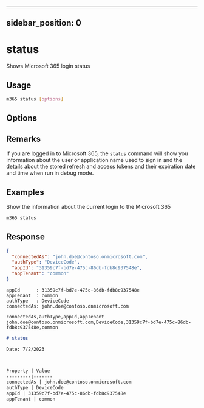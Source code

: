
---
sidebar_position: 0
---

# status

Shows Microsoft 365 login status

## Usage

```sh
m365 status [options]
```

## Options

<Global />

## Remarks

If you are logged in to Microsoft 365, the `status` command will show you information about the user or application name used to sign in and the details about the stored refresh and access tokens and their expiration date and time when run in debug mode.

## Examples

Show the information about the current login to the Microsoft 365

```sh
m365 status
```

## Response

<Tabs>
  <TabItem value="json" label="JSON">

  ```json
  {
    "connectedAs": "john.doe@contoso.onmicrosoft.com",
    "authType": "DeviceCode",
    "appId": "31359c7f-bd7e-475c-86db-fdb8c937548e",
    "appTenant": "common"
  }
  ```

  </TabItem>
  <TabItem value="text" label="Text">

  ```text
  appId      : 31359c7f-bd7e-475c-86db-fdb8c937548e
  appTenant  : common
  authType   : DeviceCode
  connectedAs: john.doe@contoso.onmicrosoft.com
  ```

  </TabItem>
  <TabItem value="csv" label="CSV">

  ```csv
  connectedAs,authType,appId,appTenant
  john.doe@contoso.onmicrosoft.com,DeviceCode,31359c7f-bd7e-475c-86db-fdb8c937548e,common
  ```

  </TabItem>
  <TabItem value="md" label="Markdown">

  ```md
  # status

  Date: 7/2/2023



  Property | Value
  ---------|-------
  connectedAs | john.doe@contoso.onmicrosoft.com
  authType | DeviceCode
  appId | 31359c7f-bd7e-475c-86db-fdb8c937548e
  appTenant | common
  ```

  </TabItem>
</Tabs>
